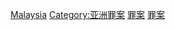 [[Category:各國罪案|Malaysia]]
[[Category:亚洲罪案|Category:亚洲罪案]]
[[Category:马来西亚事件|罪案]]
[[Category:马来西亚司法|罪案]]